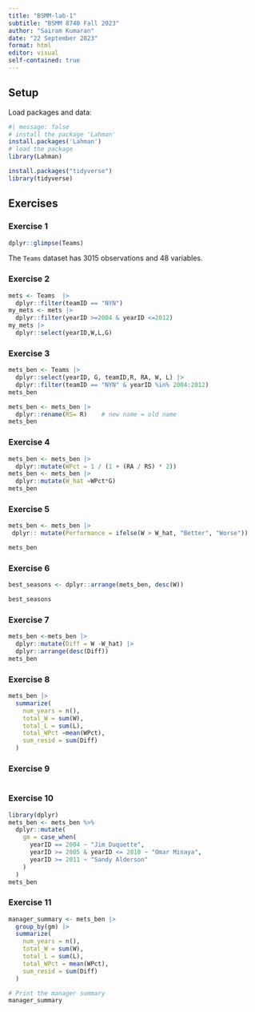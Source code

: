 ```yaml
---
title: "BSMM-lab-1"
subtitle: "BSMM 8740 Fall 2023"
author: "Sairam Kumaran"
date: "22 September 2023"
format: html
editor: visual
self-contained: true
---
```


## Setup

Load packages and data:

```r
#| message: false
# install the package 'Lahman'
install.packages('Lahman')
# load the package
library(Lahman)
```

```r
install.packages("tidyverse")
library(tidyverse)
```

## Exercises

### Exercise 1

```r
dplyr::glimpse(Teams)
```

The `Teams` dataset has 3015 observations and 48 variables.

### Exercise 2

```r
mets <- Teams  |> 
  dplyr::filter(teamID == "NYN")
my_mets <- mets |> 
  dplyr::filter(yearID >=2004 & yearID <=2012)
my_mets |> 
  dplyr::select(yearID,W,L,G)
```

### Exercise 3

```r
mets_ben <- Teams |>
  dplyr::select(yearID, G, teamID,R, RA, W, L) |>
  dplyr::filter(teamID == "NYN" & yearID %in% 2004:2012)
mets_ben
```

```r
mets_ben <- mets_ben |>
  dplyr::rename(RS= R)    # new name = old name
mets_ben

```

### Exercise 4

```r
mets_ben <- mets_ben |>
  dplyr::mutate(WPct = 1 / (1 + (RA / RS) * 2))
mets_ben <- mets_ben |>
  dplyr::mutate(W_hat =WPct*G)
mets_ben
```

### Exercise 5

```r
mets_ben <- mets_ben |>
 dplyr:: mutate(Performance = ifelse(W > W_hat, "Better", "Worse"))

mets_ben
```

### Exercise 6

```r
best_seasons <- dplyr::arrange(mets_ben, desc(W))

best_seasons
```

### Exercise 7

```r
mets_ben <-mets_ben |> 
  dplyr::mutate(Diff = W -W_hat) |>
  dplyr::arrange(desc(Diff))
mets_ben
```

### Exercise 8

```r
mets_ben |>
  summarize(
    num_years = n(), 
    total_W = sum(W), 
    total_L = sum(L), 
    total_WPct =mean(WPct), 
    sum_resid = sum(Diff)
  )
```

### Exercise 9

```r
```

### Exercise 10

```r
library(dplyr)
mets_ben <- mets_ben %>%
  dplyr::mutate(
    gm = case_when(
      yearID == 2004 ~ "Jim Duquette",
      yearID >= 2005 & yearID <= 2010 ~ "Omar Minaya",
      yearID >= 2011 ~ "Sandy Alderson"
    )
  )
mets_ben
```

### 

### Exercise 11

```r
manager_summary <- mets_ben |>
  group_by(gm) |>
  summarize(
    num_years = n(),
    total_W = sum(W),
    total_L = sum(L),
    total_WPct = mean(WPct),
    sum_resid = sum(Diff)
  )

# Print the manager summary
manager_summary
```

